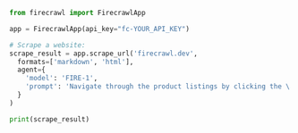 ```python Python
from firecrawl import FirecrawlApp

app = FirecrawlApp(api_key="fc-YOUR_API_KEY")

# Scrape a website:
scrape_result = app.scrape_url('firecrawl.dev',
  formats=['markdown', 'html'],
  agent={
    'model': 'FIRE-1',
    'prompt': 'Navigate through the product listings by clicking the \'Next Page\' button until disabled. Scrape each page.'
  }
)

print(scrape_result)
```